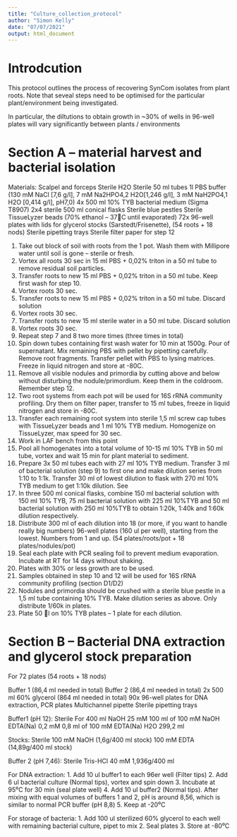 ---
title: "Culture_collection_protocol"
author: "Simon Kelly"
date: "07/07/2021"
output: html_document
---


# Introdcution #
This protocol outlines the process of recovering SynCom isolates from plant roots.
Note that seveal steps need to be optimised for the particular plant/environment being investigated.

In particular, the diltutions to obtain growth in ~30% of wells in 96-well plates will vary significantly between plants / environments



###########################################################
                                                         
#  Section A – material harvest and bacterial isolation   #
                                                         
###########################################################

Materials:
Scalpel and forceps
Sterile H2O
Sterile 50 ml tubes
1l PBS buffer (130 mM NaCl [7,6 g/l], 7 mM Na2HPO4,2 H2O[1,246 g/l], 3 mM NaH2PO4,1 H2O [0,414 g/l], pH7,0)
4x 500 ml 10% TYB bacterial medium (Sigma T8907)
2x4 sterile 500 ml conical flasks
Sterile blue pestles
Sterile TissueLyzer beads (70% ethanol – 37C until evaporated)
72x  96-well plates with lids for glycerol stocks (Sarstedt/Frisenette), (54 roots + 18 nods)
Sterile pipetting trays
Sterile filter paper for step 12

1.	Take out block of soil with roots from the 1 pot. Wash them with Millipore water until soil is gone – sterile or fresh.
2.	Vortex all roots 30 sec in 15 ml PBS + 0,02% triton in a 50 ml tube to remove residual soil particles.
3.	Transfer roots to new 15 ml PBS + 0,02% triton in a 50 ml tube. Keep first wash for step 10.
4.	Vortex roots 30 sec.
5.	Transfer roots to new 15 ml PBS + 0,02% triton in a 50 ml tube. Discard solution
6.	Vortex roots 30 sec.
7.	Transfer roots to new 15 ml sterile water in a 50 ml tube. Discard solution
8.	Vortex roots 30 sec.
9.	Repeat step 7 and 8 two more times (three times in total)
10.	Spin down tubes containing first wash water for 10 min at 1500g. Pour of supernatant. Mix remaining PBS with pellet by pipetting carefully. Remove root fragments. Transfer pellet with PBS to lysing matrices. Freeze in liquid nitrogen and store at -80C.
11.	Remove all visible nodules and primordia by cutting above and below without disturbing the nodule/primordium. Keep them in the coldroom. Remember step 12.
12.	Two root systems from each pot will be used for 16S rRNA community profiling. Dry them on filter paper, transfer to 15 ml tubes, freeze in liquid nitrogen and store in -80C.
13.	Transfer each remaining root system into sterile 1,5 ml screw cap tubes with TissueLyzer beads and 1 ml 10% TYB medium. Homogenize on TissueLyzer, max speed for 30 sec.
14.	Work in LAF bench from this point
15.	Pool all homogenates into a total volume of 10-15 ml 10% TYB in 50 ml tube, vortex and wait 15 min for plant material to sediment.
16.	Prepare 3x 50 ml tubes each with 27 ml 10% TYB medium. Transfer 3 ml of bacterial solution (step 9) to first one and make dilution series from 1:10 to 1:1k. Transfer 30 ml of lowest dilution to flask with 270 ml 10% TYB medium to get 1:10k dilution. See
17.	In three 500 ml conical flasks, combine 150 ml bacterial solution with 150 ml 10% TYB, 75 ml bacterial solution with 225 ml 10%TYB and 50 ml bacterial solution with 250 ml 10%TYB to obtain 1:20k, 1:40k and 1:60k dilution respectively.
18.	Distribute 300 ml of each dilution into 18 (or more, if you want to handle really big numbers) 96-well plates (160 ul per well), starting from the lowest. Numbers from 1 and up. (54 plates/roots/pot + 18 plates/nodules/pot)
19.	Seal each plate with PCR sealing foil to prevent medium evaporation. Incubate at RT for 14 days without shaking.
20.	Plates with 30% or less growth are to be used.
21.	Samples obtained in step 10 and 12 will be used for 16S rRNA community profiling (section D1/D2)
22.	Nodules and primordia should be crushed with a sterile blue pestle in a 1,5 ml tube containing 10% TYB. Make dilution series as above. Only distribute 1/60k in plates.
23.	Plate 50 l on 10% TYB plates – 1 plate for each dilution.
  

##########################################################################

#  Section B – Bacterial DNA extraction and glycerol stock preparation   #

##########################################################################

For 72 plates (54 roots + 18 nods)

Buffer 1 (86,4 ml needed in total)
Buffer 2 (86,4 ml needed in total)
2x 500 ml 60% glycerol (864 ml needed in total)
90x  96-well plates for DNA extraction, PCR plates
Multichannel pipette
Sterile pipetting trays

Buffer1 (pH 12):
Sterile
		For 400 ml
NaOH 25 mM	100 ml of 100 mM NaOH
EDTA(Na) 0,2 mM	0,8 ml of 100 mM EDTA(Na)
H2O	299,2 ml

Stocks:
Sterile
100 mM NaOH (1,6g/400 ml stock)
100 mM EDTA (14,89g/400 ml stock)


Buffer 2 (pH 7,46):
Sterile
Tris-HCl 40 mM	1,936g/400 ml 


For DNA extraction:
1.	Add 10 ul buffer1 to each 96er well (Filter tips)
2.	Add 6 ul bacterial culture (Normal tips), vortex and spin down
3.	Incubate at 95⁰C for 30 min (seal plate well) 
4.	Add 10 ul buffer2 (Normal tips). After mixing with equal volumes of buffers 1 and 2, pH is around 8,56, which is similar to normal PCR buffer (pH 8,8)
5.	Keep at -20⁰C
		
For storage of bacteria:
1.	Add 100 ul sterilized 60% glycerol to each well with remaining bacterial culture, pipet to mix
2.	Seal plates
3.	Store at -80⁰C


